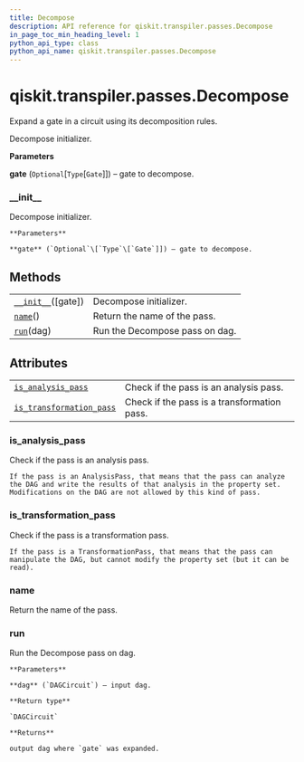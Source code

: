 ```yaml
---
title: Decompose
description: API reference for qiskit.transpiler.passes.Decompose
in_page_toc_min_heading_level: 1
python_api_type: class
python_api_name: qiskit.transpiler.passes.Decompose
---
```


<span id="qiskit-transpiler-passes-decompose" />

# qiskit.transpiler.passes.Decompose

<Class id="qiskit.transpiler.passes.Decompose" isDedicatedPage={true} github="https://github.com/qiskit/qiskit/tree/stable/0.17/qiskit/transpiler/passes/basis/decompose.py" signature="Decompose(gate=None)" modifiers="class">
  Expand a gate in a circuit using its decomposition rules.

  Decompose initializer.

  **Parameters**

  **gate** (`Optional`\[`Type`\[`Gate`]]) – gate to decompose.

  ### \_\_init\_\_

  <Function id="qiskit.transpiler.passes.Decompose.__init__" signature="__init__(gate=None)">
    Decompose initializer.

    **Parameters**

    **gate** (`Optional`\[`Type`\[`Gate`]]) – gate to decompose.
  </Function>

  ## Methods

  |                                                                                                                   |                                |
  | ----------------------------------------------------------------------------------------------------------------- | ------------------------------ |
  | [`__init__`](#qiskit.transpiler.passes.Decompose.__init__ "qiskit.transpiler.passes.Decompose.__init__")(\[gate]) | Decompose initializer.         |
  | [`name`](#qiskit.transpiler.passes.Decompose.name "qiskit.transpiler.passes.Decompose.name")()                    | Return the name of the pass.   |
  | [`run`](#qiskit.transpiler.passes.Decompose.run "qiskit.transpiler.passes.Decompose.run")(dag)                    | Run the Decompose pass on dag. |

  ## Attributes

  |                                                                                                                                                    |                                             |
  | -------------------------------------------------------------------------------------------------------------------------------------------------- | ------------------------------------------- |
  | [`is_analysis_pass`](#qiskit.transpiler.passes.Decompose.is_analysis_pass "qiskit.transpiler.passes.Decompose.is_analysis_pass")                   | Check if the pass is an analysis pass.      |
  | [`is_transformation_pass`](#qiskit.transpiler.passes.Decompose.is_transformation_pass "qiskit.transpiler.passes.Decompose.is_transformation_pass") | Check if the pass is a transformation pass. |

  ### is\_analysis\_pass

  <Attribute id="qiskit.transpiler.passes.Decompose.is_analysis_pass">
    Check if the pass is an analysis pass.

    If the pass is an AnalysisPass, that means that the pass can analyze the DAG and write the results of that analysis in the property set. Modifications on the DAG are not allowed by this kind of pass.
  </Attribute>

  ### is\_transformation\_pass

  <Attribute id="qiskit.transpiler.passes.Decompose.is_transformation_pass">
    Check if the pass is a transformation pass.

    If the pass is a TransformationPass, that means that the pass can manipulate the DAG, but cannot modify the property set (but it can be read).
  </Attribute>

  ### name

  <Function id="qiskit.transpiler.passes.Decompose.name" signature="name()">
    Return the name of the pass.
  </Function>

  ### run

  <Function id="qiskit.transpiler.passes.Decompose.run" signature="run(dag)">
    Run the Decompose pass on dag.

    **Parameters**

    **dag** (`DAGCircuit`) – input dag.

    **Return type**

    `DAGCircuit`

    **Returns**

    output dag where `gate` was expanded.
  </Function>
</Class>

